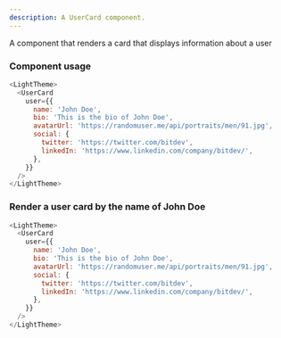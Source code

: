 ```yaml
---
description: A UserCard component.
---
```



A component that renders a card that displays information about a user

### Component usage

```js
<LightTheme>
  <UserCard
    user={{
      name: 'John Doe',
      bio: 'This is the bio of John Doe',
      avatarUrl: 'https://randomuser.me/api/portraits/men/91.jpg',
      social: {
        twitter: 'https://twitter.com/bitdev',
        linkedIn: 'https://www.linkedin.com/company/bitdev/',
      },
    }}
  />
</LightTheme>
```

### Render a user card by the name of John Doe

```js live
<LightTheme>
  <UserCard
    user={{
      name: 'John Doe',
      bio: 'This is the bio of John Doe',
      avatarUrl: 'https://randomuser.me/api/portraits/men/91.jpg',
      social: {
        twitter: 'https://twitter.com/bitdev',
        linkedIn: 'https://www.linkedin.com/company/bitdev/',
      },
    }}
  />
</LightTheme>
```

